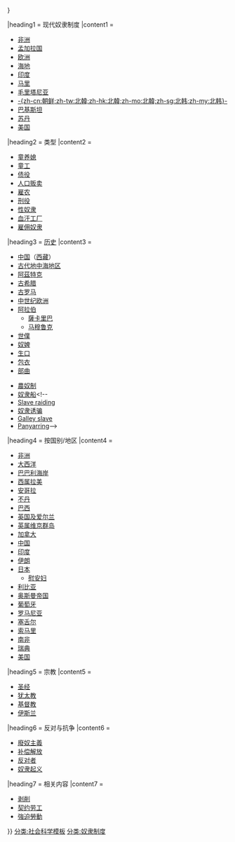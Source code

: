 {{Sidebar
|name = 奴隶制度
|bodyclass = hlist
|titlestyle = font-size:160%;line-height:1.0em;padding-top:0.3em;
|title = [[奴隶制度]]  
|image = [[File:IJzeren voetring voor gevangenen transparent background.png|125px]]
|headingstyle = padding-bottom:0.1em;
|contentstyle = padding-top:0.2em;
|expanded = {{{expanded|{{{1|}}}}}}

|heading1 = 现代奴隶制度
|content1 =
* [[现代非洲奴隶制度|非洲]]
* [[楚克里制|孟加拉国]]
* [[东欧性人口贩卖|欧洲]]
* [[Restavec|海地]]
* [[:en:Debt bondage in India|印度]]
* [[马里奴隶制度|马里]]
* [[毛里塔尼亞奴隸制度|毛里塔尼亚]]
* [[管理所|-{zh-cn:朝鲜;zh-tw:北韓;zh-hk:北韓;zh-mo:北韓;zh-sg:北韩;zh-my:北韩}-]]
* [[巴基斯坦封建制度|巴基斯坦]]
* [[苏丹奴隶制度|苏丹]]
* [[美国人口贩卖|美国]]

|heading2 = 类型
|content2 =
* [[童养媳]]
* [[童工]]
* [[债役]]
* [[人口贩卖]]
* [[雇农]]
* [[刑役]]
* [[性奴隶]]
* [[血汗工厂]]
* [[雇佣奴隶]]

|heading3 = [[奴隶制度历史|历史]]
|content3 =
* [[奴隶制度#中国|中国]]（[[西藏农奴制度|西藏]]）
* [[古代地中海地区奴隶制度|古代地中海地区]]
* [[阿茲特克奴隶制度|阿茲特克]]
* [[古希腊奴隶制度|古希腊]]
* [[古罗马奴隶制度|古罗马]]
* [[中世纪欧洲奴隶制度|中世纪欧洲]]
* [[阿拉伯奴隶贸易|阿拉伯]]
** [[薩卡里巴]]
** [[马穆鲁克]]
* [[世僕]]
* [[奴婢]]
* [[生口]]
* [[包衣]]
* [[部曲]]
<!--
* [[Thrall]]
* [[Kholop]]-->
* [[農奴制]]
* [[奴隶船]]<!--
* [[Slave raiding]]
* [[Blackbirding|奴隶诱骗]]
* [[Galley slave]]
* [[Panyarring]]-->

|heading4 = 按国别/地区
|content4 =
* [[非洲奴隶贸易|非洲]]
* [[大西洋奴隶贸易|大西洋]]
* [[巴巴利海岸奴隶制度|巴巴利海岸]]
* [[西属拉丁美洲殖民地奴隶制度|西属拉美]]
* [[安哥拉奴隶制度|安哥拉]]
* [[不丹奴隶制度|不丹]]
* [[巴西奴隶制度|巴西]]
* [[英国及爱尔兰奴隶制度|英国及爱尔兰]]
* [[英属维京群岛奴隶制度|英属维京群岛]]
* [[加拿大奴隶制度|加拿大]]
* [[中国奴隶制度|中国]]
* [[印度奴隶制度|印度]]
* [[伊朗奴隶制度|伊朗]]
* [[日本奴隶制度|日本]]
** [[慰安妇]]
* [[利比亚奴隶制度|利比亚]]
* [[奥斯曼帝国奴隶制度|奥斯曼帝国]]
* [[葡萄牙奴隶制度|葡萄牙]]
* [[罗马尼亚奴隶制度|罗马尼亚]]
* [[塞舌尔奴隶制度|塞舌尔]]
* [[索马里奴隶制度|索马里]]
* [[南非奴隶制度|南非]]
* [[瑞典奴隶贸易|瑞典]]
* [[美国奴隶制度|美国]]

|heading5 = 宗教
|content5 =
* [[圣经与奴隶制度|圣经]]
* [[犹太教与奴隶制度|犹太教]]
* [[基督教与奴隶制度|基督教]]
* [[伊斯兰教与奴隶制度|伊斯兰]]

|heading6 = 反对与抗争
|content6 =
* [[廢奴主義]]
* [[补偿解放]]
* [[奴隶制度反对者|反对者]]
* [[奴隶起义]]

|heading7 = 相关内容
|content7 =
* [[剥削]]
* [[契约劳工]]
* [[強迫勞動]]

}}<noinclude>
{{DEFAULTSORT:N}}
[[分类:社会科学模板]]
[[分类:奴隶制度]]
</noinclude>